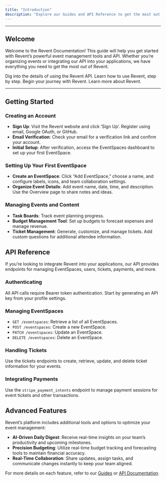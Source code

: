 ```yaml
---
title: "Introduction"
description: "Explore our Guides and API Reference to get the most out of Revent."
---
```


---

## Welcome
Welcome to the Revent Documentation! This guide will help you get started with Revent’s powerful event management tools and API. Whether you’re organizing events or integrating our API into your applications, we have everything you need to get the most out of Revent.

<CardGroup cols={2}>
  <Card title="API Reference" icon="book-open-cover" href="/api-reference/text-to-speech">
    Dig into the details of using the Revent API.
  </Card>
  <Card title="Guides" icon="user" href="/guides">
    Learn how to use Revent, step by step.
  </Card>
  <Card title="Visit our Website" icon="computer"href="https://www.reventapp.com/">
    Begin your journey with Revent.
  </Card>
  <Card title="Visit our GitHub" icon="github" href="https://github.com/revent-app">
    Learn more about Revent.
  </Card>
</CardGroup>

---

## Getting Started

### Creating an Account
- **Sign Up**: Visit the Revent website and click ‘Sign Up’. Register using email, Google OAuth, or GitHub.
- **Email Verification**: Check your email for a verification link and confirm your account.
- **Initial Setup**: After verification, access the EventSpaces dashboard to set up your first EventSpace.

### Setting Up Your First EventSpace
- **Create an EventSpace**: Click “Add EventSpace,” choose a name, and configure labels, icons, and team collaboration settings.
- **Organize Event Details**: Add event name, date, time, and description. Use the Overview page to share notes and ideas.

### Managing Events and Content
- **Task Boards**: Track event planning progress.
- **Budget Management Tool**: Set up budgets to forecast expenses and manage revenue.
- **Ticket Management**: Generate, customize, and manage tickets. Add custom questions for additional attendee information.

## API Reference

If you’re looking to integrate Revent into your applications, our API provides endpoints for managing EventSpaces, users, tickets, payments, and more.

### Authenticating
All API calls require Bearer token authentication. Start by generating an API key from your profile settings.

### Managing EventSpaces
- `GET /eventspaces`: Retrieve a list of all EventSpaces.
- `POST /eventspaces`: Create a new EventSpace.
- `PATCH /eventspaces`: Update an EventSpace.
- `DELETE /eventspaces`: Delete an EventSpace.

### Handling Tickets
Use the tickets endpoints to create, retrieve, update, and delete ticket information for your events.

### Integrating Payments
Use the `stripe_payment_intents` endpoint to manage payment sessions for event tickets and other transactions.

## Advanced Features

Revent’s platform includes additional tools and options to optimize your event management:

- **AI-Driven Daily Digest**: Receive real-time insights on your team’s productivity and upcoming milestones.
- **Precision Budgeting**: Utilize real-time budget tracking and forecasting tools to maintain financial accuracy.
- **Real-Time Collaboration**: Share updates, assign tasks, and communicate changes instantly to keep your team aligned.

For more details on each feature, refer to our [Guides](/guides) or [API Documentation](/api-reference).
